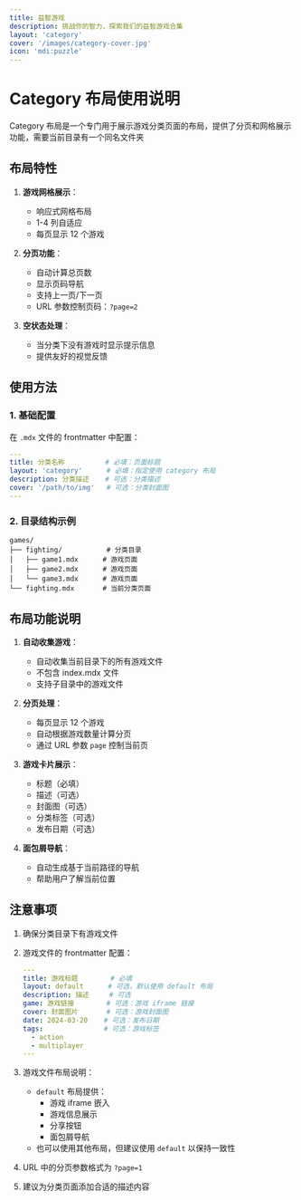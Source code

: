 ```yaml
---
title: 益智游戏
description: 挑战你的智力，探索我们的益智游戏合集
layout: 'category'
cover: '/images/category-cover.jpg'
icon: 'mdi:puzzle'
---
```


# Category 布局使用说明

Category 布局是一个专门用于展示游戏分类页面的布局，提供了分页和网格展示功能，需要当前目录有一个同名文件夹

## 布局特性

1. **游戏网格展示**：
   - 响应式网格布局
   - 1-4 列自适应
   - 每页显示 12 个游戏

2. **分页功能**：
   - 自动计算总页数
   - 显示页码导航
   - 支持上一页/下一页
   - URL 参数控制页码：`?page=2`

3. **空状态处理**：
   - 当分类下没有游戏时显示提示信息
   - 提供友好的视觉反馈

## 使用方法

### 1. 基础配置

在 `.mdx` 文件的 frontmatter 中配置：

```yaml
---
title: 分类名称          # 必填：页面标题
layout: 'category'      # 必填：指定使用 category 布局
description: 分类描述    # 可选：分类描述
cover: '/path/to/img'   # 可选：分类封面图
---
```
### 2. 目录结构示例

```
games/
├── fighting/           # 分类目录
│   ├── game1.mdx      # 游戏页面
│   ├── game2.mdx      # 游戏页面
│   └── game3.mdx      # 游戏页面
└── fighting.mdx       # 当前分类页面
```

## 布局功能说明

1. **自动收集游戏**：
   - 自动收集当前目录下的所有游戏文件
   - 不包含 index.mdx 文件
   - 支持子目录中的游戏文件

2. **分页处理**：
   - 每页显示 12 个游戏
   - 自动根据游戏数量计算分页
   - 通过 URL 参数 `page` 控制当前页

3. **游戏卡片展示**：
   - 标题（必填）
   - 描述（可选）
   - 封面图（可选）
   - 分类标签（可选）
   - 发布日期（可选）

4. **面包屑导航**：
   - 自动生成基于当前路径的导航
   - 帮助用户了解当前位置

## 注意事项

1. 确保分类目录下有游戏文件
2. 游戏文件的 frontmatter 配置：
   ```yaml
   ---
   title: 游戏标题        # 必填
   layout: default      # 可选，默认使用 default 布局
   description: 描述     # 可选
   game: 游戏链接        # 可选：游戏 iframe 链接
   cover: 封面图片       # 可选：游戏封面图
   date: 2024-03-20    # 可选：发布日期
   tags:               # 可选：游戏标签
     - action
     - multiplayer
   ---
   ```
3. 游戏文件布局说明：
   - `default` 布局提供：
     - 游戏 iframe 嵌入
     - 游戏信息展示
     - 分享按钮
     - 面包屑导航
   - 也可以使用其他布局，但建议使用 `default` 以保持一致性

4. URL 中的分页参数格式为 `?page=1`
5. 建议为分类页面添加合适的描述内容
